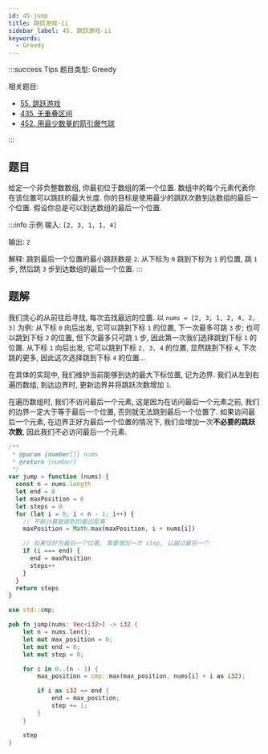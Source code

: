 ```yaml
---
id: 45-jump
title: 跳跃游戏-ii
sidebar_label: 45. 跳跃游戏-ii
keywords:
  - Greedy
---
```


:::success Tips
题目类型: Greedy

相关题目:

- [55. 跳跃游戏](/leetcode/medium/55-can-jump)
- [435. 无重叠区间](/leetcode/medium/435-erase-overlap-intervals)
- [452. 用最少数量的箭引爆气球](/leetcode/medium/452-find-min-arrow-shots)

:::

## 题目

给定一个非负整数数组, 你最初位于数组的第一个位置. 数组中的每个元素代表你在该位置可以跳跃的最大长度. 你的目标是使用最少的跳跃次数到达数组的最后一个位置. 假设你总是可以到达数组的最后一个位置.

:::info 示例
输入: `[2, 3, 1, 1, 4]`

输出: `2`

解释: 跳到最后一个位置的最小跳跃数是 `2`. 从下标为 `0` 跳到下标为 `1` 的位置, 跳 `1` 步, 然后跳 `3` 步到达数组的最后一个位置.
:::

## 题解

我们贪心的从前往后寻找, 每次去找最远的位置. 以 `nums = [2, 3, 1, 2, 4, 2, 3]` 为例: 从下标 `0` 向后出发, 它可以跳到下标 `1` 的位置, 下一次最多可跳 `3` 步; 也可以跳到下标 `2` 的位置, 但下次最多只可跳 `1` 步, 因此第一次我们选择跳到下标 `1` 的位置. 从下标 `1` 向后出发, 它可以跳到下标 `2, 3, 4` 的位置, 显然跳到下标 `4`, 下次跳的更多, 因此这次选择跳到下标 `4` 的位置...

在具体的实现中, 我们维护当前能够到达的最大下标位置, 记为边界. 我们从左到右遍历数组, 到达边界时, 更新边界并将跳跃次数增加 `1`.

在遍历数组时, 我们不访问最后一个元素, 这是因为在访问最后一个元素之前, 我们的边界一定大于等于最后一个位置, 否则就无法跳到最后一个位置了. 如果访问最后一个元素, 在边界正好为最后一个位置的情况下, 我们会增加一次**不必要的跳跃次数**, 因此我们不必访问最后一个元素.


<Tabs>
  <TabItem value="JavaScript" label="JavaScript" default>

```ts
/**
 * @param {number[]} nums
 * @return {number}
 */
var jump = function (nums) {
  const n = nums.length
  let end = 0
  let maxPosition = 0
  let steps = 0
  for (let i = 0; i < n - 1; i++) {
    // 不断计算能跳到的最远距离
    maxPosition = Math.max(maxPosition, i + nums[i])

    // 如果恰好为最后一个位置, 需要增加一次 step, 以越过最后一个
    if (i === end) {
      end = maxPosition
      steps++
    }
  }
  return steps
}
```

</TabItem>
<TabItem value="Rust" label="Rust">

```rust
use std::cmp;

pub fn jump(nums: Vec<i32>) -> i32 {
    let n = nums.len();
    let mut max_position = 0;
    let mut end = 0;
    let mut step = 0;

    for i in 0..(n - 1) {
        max_position = cmp::max(max_position, nums[i] + i as i32);

        if i as i32 == end {
            end = max_position;
            step += 1;
        }
    }

    step
}
```

</TabItem>
</Tabs>

